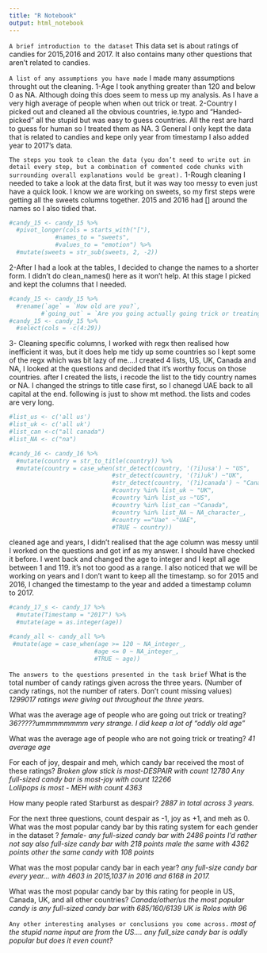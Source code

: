 ```yaml
---
title: "R Notebook"
output: html_notebook
---
```

```A brief introduction to the dataset```
This data set is about ratings of candies for 2015,2016 and 2017.
It also contains many other questions that aren't related to candies. 

```A list of any assumptions you have made```
I made many assumptions throught out the cleaning.
1-Age 
I took anything greater than 120 and below 0 as NA. Although doing this 
does seem to mess up my analysis. As I have a very high average of people 
when when out trick or treat. 
2-Country
I picked out and cleaned all the obvious countries, ie.typo and "Handed-picked" all the 
stupid but was easy to guess countries. All the rest are hard to guess for human so
I treated them as NA.
3 General 
I only kept the data that is related to candies and kepe only year from timestamp 
I also added year to 2017's data.

```The steps you took to clean the data (you don’t need to write out in detail every step, but a combination of commented code chunks with surrounding overall explanations would be great).```
1-Rough cleaning 
I needed to take a look at the data first, but it was way too messy to even
just have a quick look. I know we are working on sweets, so my first steps 
were getting all the sweets columns together. 
2015 and 2016 had [] around the names so I also tidied that.
```r
#candy_15 <- candy_15 %>% 
  #pivot_longer(cols = starts_with("["),
             #names_to = "sweets",
             #values_to = "emotion") %>% 
  #mutate(sweets = str_sub(sweets, 2, -2))
```
2-After I had a look at the tables, I decided to change the names to a shorter 
form. I didn't do clean_names() here as it won't help.
At this stage I picked and kept the columns that I needed. 
```r
#candy_15 <- candy_15 %>% 
  #rename(`age` = `How old are you?`,
         #`going_out` = `Are you going actually going trick or treating yourself?`)
#candy_15 <- candy_15 %>% 
  #select(cols = -c(4:29))
```
3- Cleaning specific columns, I worked with regx then realised how inefficient it
was, but it does help me tidy up some countries so I kept some of the regx which
was bit lazy of me....I created 4 lists, US, UK, Canada and NA, I looked at 
the questions and decided that it's worthy focus on those countries. 
after I created the lists, i recode the list to the tidy country names or NA.
I changed the strings to title case first, so I chanegd UAE back to all capital 
at the end. 
following is just to show mt method. the lists and codes are very long.
```r
#list_us <- c('all us')
#list_uk <- c('all uk')
#list_can <-c("all canada")
#list_NA <- c("na")

#candy_16 <- candy_16 %>% 
  #mutate(country = str_to_title(country)) %>% 
  #mutate(country = case_when(str_detect(country, '(?i)usa') ~ "US",
                             #str_detect(country, '(?i)uk') ~"UK",
                             #str_detect(country, '(?i)canada') ~ "Canada",
                             #country %in% list_uk ~ "UK",
                             #country %in% list_us ~"US",
                             #country %in% list_can ~"Canada",
                             #country %in% list_NA ~ NA_character_,
                             #country =="Uae" ~"UAE",
                             #TRUE ~ country))

```
cleaned age and years,
I didn't realised that the age column was messy until I worked on the 
questions and got inf as my answer. I should have checked it before. 
I went back and changed the age to integer and I kept all age between 1 and 119.
it's not too good as a range. 
I also noticed that we will be working on years and I don't want to keep
all the timestamp. so for 2015 and 2016, I changed the timestamp to the year
and added a timestamp column to 2017. 
```r
#candy_17_s <- candy_17 %>% 
  #mutate(Timestamp = "2017") %>% 
  #mutate(age = as.integer(age))

#candy_all <- candy_all %>%
 #mutate(age = case_when(age >= 120 ~ NA_integer_,
                        #age <= 0 ~ NA_integer_,
                        #TRUE ~ age))
```


```The answers to the questions presented in the task brief```
What is the total number of candy ratings given across the three years. (Number of candy ratings, not the number of raters. Don’t count missing values)
 _1299017 ratings were giving out throughout the three years._
 
What was the average age of people who are going out trick or treating?
_36?????ummmmmmmm very strange. I did keep a lot of "oddly old age"_

What was the average age of people who are not going trick or treating?
_41 average age_

For each of joy, despair and meh, which candy bar received the most of these ratings?
_Broken glow stick is most-DESPAIR	with count 12780_
_Any full-sized candy bar is most-joy with count	12266_	
_Lollipops	is most - MEH with count 4363_	

How many people rated Starburst as despair?
_2887 in total across 3 years._

For the next three questions, count despair as -1, joy as +1, and meh as 0.
What was the most popular candy bar by this rating system for each gender in the dataset ?
_female- any full-sized candy bar with 2486 points_
_I'd rather not say also full-size candy bar with 218 points_
_male the same with 4362 points_
_other the same candy with 108 points_

What was the most popular candy bar in each year?
_any full-size candy bar every year..._
_with 4603 in 2015,1037 in 2016 and 6168 in 2017._

What was the most popular candy bar by this rating for people in US, Canada, UK, and all other countries?
_Canada/other/us the most popular candy is any full-sized candy bar with 685/160/6139_
_UK is Rolos with 96_

```Any other interesting analyses or conclusions you come across.```
_most of the stupid name input are from the US...._
_any full_size candy bar is oddly popular but does it even count?_ 


